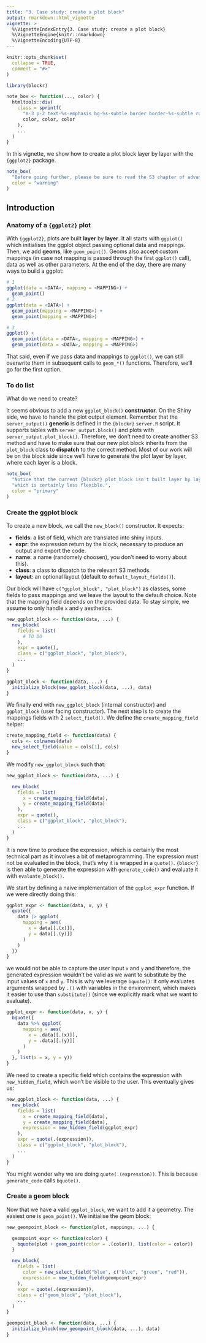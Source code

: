 ```yaml
---
title: "3. Case study: create a plot block"
output: rmarkdown::html_vignette
vignette: >
  %\VignetteIndexEntry{3. Case study: create a plot block}
  %\VignetteEngine{knitr::rmarkdown}
  %\VignetteEncoding{UTF-8}
---
```


```r
knitr::opts_chunk$set(
  collapse = TRUE,
  comment = "#>"
)
```

```r
library(blockr)

note_box <- function(..., color) {
  htmltools::div(
    class = sprintf(
      "m-3 p-2 text-%s-emphasis bg-%s-subtle border border-%s-subtle rounded-3",
      color, color, color
    ),
    ...
  )
}
```

In this vignette, we show how to create a plot block layer by layer with the `{ggplot2}` package.

```r
note_box(
  "Before going further, please be sure to read the S3 chapter of advanced R: https://adv-r.hadley.nz/s3.html.", #nolint
  color = "warning"
)
```

## Introduction

### Anatomy of a `{ggplot2}` plot

With `{ggplot2}`, plots are built __layer__ by __layer__. It all starts with
`ggplot()` which initialises the ggplot object passing optional data and mappings.
Then, we add __geoms__, like `geom_point()`. Geoms also accept custom mappings (in case not mapping is 
passed through the first `ggplot()` call), data as well as other parameters.
At the end of the day, there are many ways to build a ggplot:

```r
# 1
ggplot(data = <DATA>, mapping = <MAPPING>) +
  geom_point()
# 2
ggplot(data = <DATA>) +
  geom_point(mapping = <MAPPING>) +
  geom_point(mapping = <MAPPING>)

# 3
ggplot() +
  geom_point(data = <DATA>, mapping = <MAPPING>) +
  geom_point(data = <DATA>, mapping = <MAPPING>)
```

That said, even if we pass data and mappings to `ggplot()`, we can still overwrite them in
subsequent calls to `geom_*()` functions. Therefore, we'll go for the first option.

### To do list

What do we need to create?

It seems obvious to add a new `ggplot_block()` __constructor__. On the Shiny side, we have to handle the 
plot output element. Remember that the `server_output()` __generic__ is defined in the `{blockr}`
`server.R` script. It supports tables with `server_output.block()` and plots with `server_output.plot_block()`.
Therefore, we don't need to create another S3 method and have to make sure that our new plot block inherits
from the `plot_block` class to __dispatch__ to the correct method. Most of our work will be on the block side since
we'll have to generate the plot layer by layer, where each layer is a block.

```r
note_box(
  "Notice that the current {blockr} plot_block isn't built layer by layer but as a huge monolitic structure", #nolint
  "which is certainly less flexible.",
  color = "primary"
)
```

### Create the ggplot block

To create a new block, we call the `new_block()` constructor. It expects:

- __fields__: a list of field, which are translated into shiny inputs.
- __expr__: the expression return by the block, necessary to produce an output and export the code.
- __name__: a name (randomely choosen), you don't need to worry about this).
- __class__: a class to dispatch to the relevant S3 methods.
- __layout__: an optional layout (default to `default_layout_fields()`).

Our block will have `c("ggplot_block", "plot_block")` as classes, some fields to pass mappings and we
leave the layout to the default choice. Note that the mapping field depends on the provided data. 
To stay simple, we assume to only handle `x` and `y` aesthetics.

```r
new_ggplot_block <- function(data, ...) {
  new_block(
    fields = list(
      # TO DO
    ),
    expr = quote(),
    class = c("ggplot_block", "plot_block"),
    ...
  )
}

ggplot_block <- function(data, ...) {
  initialize_block(new_ggplot_block(data, ...), data)
}
```

We finally end with `new_ggplot_block` (internal constructor) and 
`ggplot_block` (user facing constructor). The next step is to create the mappings fields with 
2 `select_field()`. We define the `create_mapping_field` helper:

```r
create_mapping_field <- function(data) {
  cols <- colnames(data)
  new_select_field(value = cols[1], cols)
}
```

We modify `new_ggplot_block` such that:

```r
new_ggplot_block <- function(data, ...) {

  new_block(
    fields = list(
      x = create_mapping_field(data),
      y = create_mapping_field(data)
    ),
    expr = quote(),
    class = c("ggplot_block", "plot_block"),
    ...
  )
}
```

It is now time to produce the expression, which is certainly the most technical part as it involves a bit of metaprogramming. 
The expression must not be evaluated in the block, that's why it is wrapped in a `quote()`. 
`{blockr}` is then able to generate the expression with `generate_code()` and evaluate it with `evaluate_block()`.


We start by defining a naive implementation of the `ggplot_expr` function. If we were directly doing this:

```r
ggplot_expr <- function(data, x, y) {
  quote({
    data |> ggplot(
      mapping = aes(
        x = data[[.(x)]],
        y = data[[.(y)]]
      )
    )
  })
}
```

we would not be able to capture the user input `x` and `y` and therefore, the generated expression wouldn't be valid as
we want to substitute by the input values of `x` and `y`. This is why we leverage `bquote()`: it only evaluates arguments wrapped
by `.()` with variables in the environment, which makes it easier to use than `substitute()` (since we explicitly mark what we want to
evaluate).

```r
ggplot_expr <- function(data, x, y) {
  bquote({
    data %>% ggplot(
      mapping = aes(
        x = .data[[.(x)]],
        y = .data[[.(y)]]
      )
    )
  }, list(x = x, y = y))
}
```

We need to create a specific field which contains the expression with `new_hidden_field`, which won't be visible
to the user. This eventually gives us:

```r
new_ggplot_block <- function(data, ...) {
  new_block(
    fields = list(
      x = create_mapping_field(data),
      y = create_mapping_field(data),
      expression = new_hidden_field(ggplot_expr)
    ),
    expr = quote(.(expression)),
    class = c("ggplot_block", "plot_block"),
    ...
  )
}
```

You might wonder why we are doing `quote(.(expression))`. This is because `generate_code` calls `bquote()`.

### Create a geom block

Now that we have a valid `ggplot_block`, we want to add it a geometry. The easiest one is `geom_point()`.
We initialise the geom block:

```r
new_geompoint_block <- function(plot, mappings, ...) {

  geompoint_expr <- function(color) {
    bquote(plot + geom_point(color = .(color)), list(color = color))
  }

  new_block(
    fields = list(
      color = new_select_field("blue", c("blue", "green", "red")),
      expression = new_hidden_field(geompoint_expr)
    ),
    expr = quote(.(expression)),
    class = c("geom_block", "plot_block"),
    ...
  )
}

geompoint_block <- function(data, ...) {
  initialize_block(new_geompoint_block(data, ...), data)
}
```